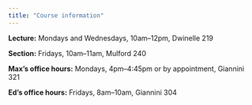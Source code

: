 ```yaml
---
title: "Course information"
---
```


__Lecture:__ Mondays and Wednesdays, 10am–12pm, Dwinelle 219

__Section:__ Fridays, 10am–11am, Mulford 240

__Max's office hours:__ Mondays, 4pm–4:45pm or by appointment, Giannini 321

__Ed's office hours:__ Fridays, 8am–10am, Giannini 304
